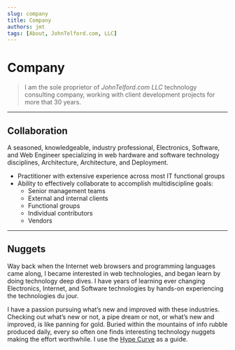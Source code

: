 ```yaml
---
slug: company
title: Company
authors: jmt
tags: [About, JohnTelford.com, LLC]
---
```



# Company

> I am the sole proprietor of *JohnTelford.com LLC* technology consulting company, working with client  development projects for more that 30 years.

---

## Collaboration

A seasoned, knowledgeable, industry professional, Electronics, Software, and Web Engineer specializing in web hardware and software technology disciplines, Architecture, Architecture, and Deployment.

- Practitioner with extensive experience across most IT functional groups
- Ability to effectively collaborate to accomplish multidiscipline goals:
  - Senior management teams
  - External and internal clients
  - Functional groups
  - Individual contributors
  - Vendors

---


## Nuggets
Way back when the Internet web browsers and programming languages came along, I became interested in web technologies, and began learn by doing technology deep dives. I have years of learning ever changing Electronics, Internet, and Software technologies by hands-on experiencing the technologies du jour.

I have a passion pursuing what’s new and improved with these industries. Checking out what’s new or not, a pipe dream or not, or what’s new and improved, is like panning for gold. Buried within the mountains of info rubble produced daily, every so often one finds interesting technology nuggets making the effort worthwhile. I use the [Hype Curve](http://techtalkjohn.com/hypecurve) as a guide.




